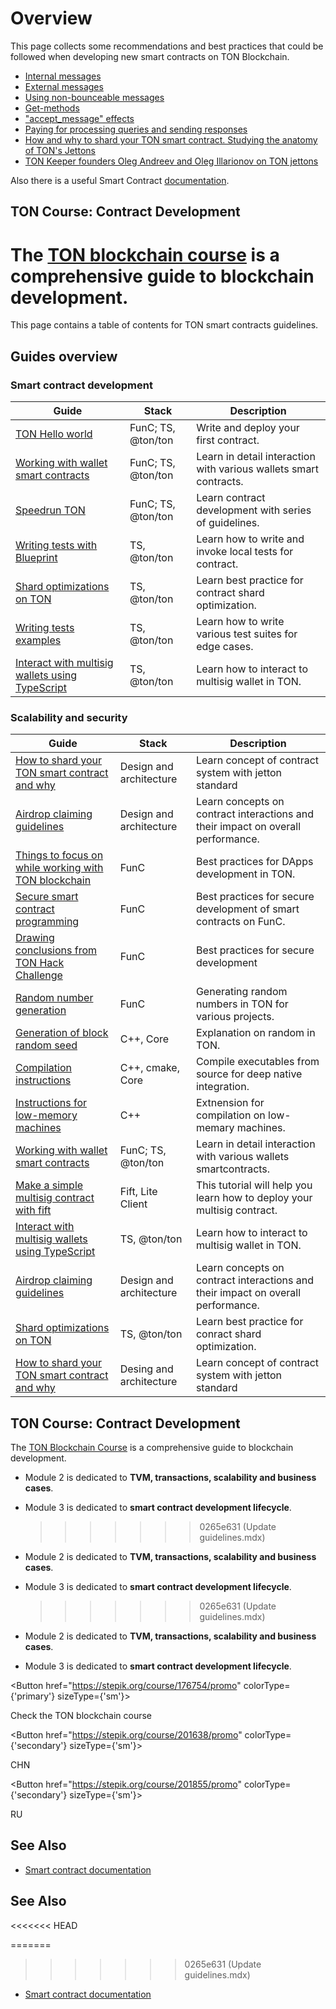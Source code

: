 
# Overview

This page collects some recommendations and best practices that could be followed when developing new smart contracts on TON Blockchain.

- [Internal messages](/v3/documentation/smart-contracts/message-management/internal-messages)
- [External messages](/v3/documentation/smart-contracts/message-management/external-messages)
- [Using non-bounceable messages](/v3/documentation/smart-contracts/message-management/non-bounceable-messages)
- [Get-methods](/v3/guidelines/smart-contracts/get-methods)
- ["accept_message" effects](/v3/documentation/smart-contracts/transaction-fees/accept-message-effects)
- [Paying for processing queries and sending responses](/v3/documentation/smart-contracts/transaction-fees/forward-fees)
- [How and why to shard your TON smart contract. Studying the anatomy of TON's Jettons](https://blog.ton.org/how-to-shard-your-ton-smart-contract-and-why-studying-the-anatomy-of-tons-jettons)
- [TON Keeper founders Oleg Andreev and Oleg Illarionov on TON jettons](https://www.youtube.com/watch?v=oEO29KmOpv4)

Also there is a useful Smart Contract [documentation](/v3/documentation/smart-contracts/overview).

## TON Course: Contract Development

# The [TON blockchain course](https://stepik.org/course/176754/) is a comprehensive guide to blockchain development.

This page contains a table of contents for TON smart contracts guidelines.

## Guides overview

### Smart contract development

| Guide                                                                                               | Stack              | Description                                                       |
| --------------------------------------------------------------------------------------------------- | ------------------ | ----------------------------------------------------------------- |
| [TON Hello world](https://tonhelloworld.com/01-wallet/)                                             | FunC; TS, @ton/ton | Write and deploy your first contract.                             |
| [Working with wallet smart contracts](/v3/guidelines/smart-contracts/howto/wallet/)                 | FunC; TS, @ton/ton | Learn in detail interaction with various wallets smart contracts. |
| [Speedrun TON](https://tonspeedrun.tapps.ninja/)                                                    | FunC; TS, @ton/ton | Learn contract development with series of guidelines.             |
| [Writing tests with Blueprint](/v3/guidelines/smart-contracts/testing/overview/)                    | TS, @ton/ton       | Learn how to write and invoke local tests for contract.           |
| [Shard optimizations on TON](/v3/guidelines/smart-contracts/howto/shard-optimization/)              | TS, @ton/ton       | Learn best practice for contract shard optimization.              |
| [Writing tests examples](/v3/guidelines/smart-contracts/testing/writing-test-examples/)             | TS, @ton/ton       | Learn how to write various test suites for edge cases.            |
| [Interact with multisig wallets using TypeScript](/v3/guidelines/smart-contracts/howto/multisig-js) | TS, @ton/ton       | Learn how to interact to multisig wallet in TON.                  |

### Scalability and security

| Guide                                                                                                                                                  | Stack                   | Description                                                                      |
| ------------------------------------------------------------------------------------------------------------------------------------------------------ | ----------------------- | -------------------------------------------------------------------------------- |
| [How to shard your TON smart contract and why](https://blog.ton.org/how-to-shard-your-ton-smart-contract-and-why-studying-the-anatomy-of-tons-jettons) | Design and architecture | Learn concept of contract system with jetton standard                            |
| [Airdrop claiming guidelines](/v3/guidelines/smart-contracts/howto/airdrop-claim-best-practice/)                                                       | Design and architecture | Learn concepts on contract interactions and their impact on overall performance. |
| [Things to focus on while working with TON blockchain](/v3/guidelines/smart-contracts/security/things-to-focus/)                                       | FunC                    | Best practices for DApps development in TON.                                     |
| [Secure smart contract programming](/v3/guidelines/smart-contracts/security/secure-programming/)                                                       | FunC                    | Best practices for secure development of smart contracts on FunC.                |
| [Drawing conclusions from TON Hack Challenge](/v3/guidelines/smart-contracts/security/ton-hack-challenge-1/)                                           | FunC                    | Best practices for secure development                                            |
| [Random number generation](/v3/guidelines/smart-contracts/security/random-number-generation/)                                                          | FunC                    | Generating random numbers in TON for various projects.                           |
| [Generation of block random seed](/v3/guidelines/smart-contracts/security/random/)                                                                     | C++, Core               | Explanation on random in TON.                                                    |
| [Compilation instructions](/v3/guidelines/smart-contracts/howto/compile/compilation-instructions/)                                                     | C++, cmake, Core        | Compile executables from source for deep native integration.                     |
| [Instructions for low-memory machines](/v3/guidelines/smart-contracts/howto/compile/instructions-low-memory/)                                          | С++                     | Extnension for compilation on low-memary machines.                               |
| [Working with wallet smart contracts](/v3/guidelines/smart-contracts/howto/wallet/)                                                                    | FunC; TS, @ton/ton      | Learn in detail interaction with various wallets smartcontracts.                 |
| [Make a simple multisig contract with fift](/v3/guidelines/smart-contracts/howto/multisig/)                                                            | Fift, Lite Client       | This tutorial will help you learn how to deploy your multisig contract.          |
| [Interact with multisig wallets using TypeScript](/v3/guidelines/smart-contracts/howto/multisig-js)                                                    | TS, @ton/ton            | Learn how to interact to multisig wallet in TON.                                 |
| [Airdrop claiming guidelines](/v3/guidelines/smart-contracts/howto/airdrop-claim-best-practice/)                                                       | Design and architecture | Learn concepts on contract interactions and their impact on overall performance. |
| [Shard optimizations on TON](/v3/guidelines/smart-contracts/howto/shard-optimization/)                                                                 | TS, @ton/ton            | Learn best practice for conract shard optimization.                              |
| [How to shard your TON smart contract and why](https://blog.ton.org/how-to-shard-your-ton-smart-contract-and-why-studying-the-anatomy-of-tons-jettons) | Desing and architecture | Learn concept of contract system with jetton standard                            |

## TON Course: Contract Development

The [TON Blockchain Course](https://stepik.org/course/176754/) is a comprehensive guide to blockchain development.

- Module 2 is dedicated to **TVM, transactions, scalability and business cases**.
- Module 3 is dedicated to **smart contract development lifecycle**.

  > > > > > > > 0265e631 (Update guidelines.mdx)

- Module 2 is dedicated to **TVM, transactions, scalability and business cases**.
- Module 3 is dedicated to **smart contract development lifecycle**.

  > > > > > > > 0265e631 (Update guidelines.mdx)

- Module 2 is dedicated to **TVM, transactions, scalability and business cases**.
- Module 3 is dedicated to **smart contract development lifecycle**.

<Button href="https://stepik.org/course/176754/promo"
        colorType={'primary'} sizeType={'sm'}>

Check the TON blockchain course

</Button>

<Button href="https://stepik.org/course/201638/promo"
        colorType={'secondary'} sizeType={'sm'}>

CHN

</Button>

<Button href="https://stepik.org/course/201855/promo"
        colorType={'secondary'} sizeType={'sm'}>

RU

</Button>

## See Also

- [Smart contract documentation](/v3/documentation/smart-contracts/overview/)

## See Also

<<<<<<< HEAD

=======

> > > > > > > 0265e631 (Update guidelines.mdx)

- [Smart contract documentation](/v3/documentation/smart-contracts/overview/)
